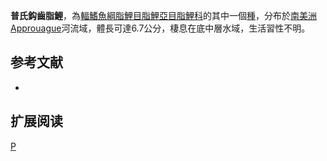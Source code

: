{{Speciesbox 
| genus = Creagrutus
| species = planquettei
| status = NE
| status_system = IUCN3.1
| authority =  [[Géry|Géry]] & [[Renno|Renno]], 1989
| synonyms = 
}}
'''普氏鈎齒脂鯉'''，為[[輻鰭魚綱|輻鰭魚綱]][[脂鯉目|脂鯉目]][[脂鯉亞目|脂鯉亞目]][[脂鯉科|脂鯉科]]的其中一個[[種|種]]，分布於[[南美洲|南美洲]]Approuague河流域，體長可達6.7公分，棲息在底中層水域，生活習性不明。

==参考文献==
{{refbegin}}
*{{FishBase_species|genus=Creagrutus|species=planquettei|year=2014|month=1}}
{{refend}}

== 扩展阅读 ==
{{refbegin}}
{{wikispecies-inline|Creagrutus planquettei|普氏鈎齒脂鯉}}
{{refend}}
{{Taxonbar|from=Q5515593}}

[[Category:鈎齒脂鯉屬|P]]


{{魚類小作品}}